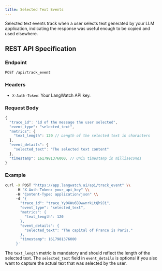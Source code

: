 ```yaml
---
title: Selected Text Events
---
```


Selected text events track when a user selects text generated by your LLM application, indicating the response was useful enough to be copied and used elsewhere.

## REST API Specification

### Endpoint

`POST /api/track_event`

### Headers

- `X-Auth-Token`: Your LangWatch API key.

### Request Body

```javascript
{
  "trace_id": "id of the message the user selected",
  "event_type": "selected_text",
  "metrics": {
    "text_length": 120 // Length of the selected text in characters
  },
  "event_details": {
    "selected_text": "The selected text content"
  },
  "timestamp": 1617981376000, // Unix timestamp in milliseconds
}
```

### Example

```bash
curl -X POST "https://app.langwatch.ai/api/track_event" \\
     -H "X-Auth-Token: your_api_key" \\
     -H "Content-Type: application/json" \\
     -d '{
       "trace_id": "trace_Yy0XWu6BOwwnrkLtQh9Ji",
       "event_type": "selected_text",
       "metrics": {
         "text_length": 120
       },
       "event_details": {
         "selected_text": "The capital of France is Paris."
       },
       "timestamp": 1617981376000
     }'
```

The `text_length` metric is mandatory and should reflect the length of the selected text. The `selected_text` field in `event_details` is optional if you also want to capture the actual text that was selected by the user.
